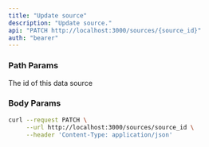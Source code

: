 ```yaml
---
title: "Update source"
description: "Update source."
api: "PATCH http://localhost:3000/sources/{source_id}"
auth: "bearer"
---
```


### Path Params

<Param path="source_id" type="string" required>
  The id of this data source
</Param>

### Body Params

<Param body="nickname" type="string"></Param>

<Param body="sourceType" type="string" required></Param>

<Param body="host" type="string"></Param>

<Param body="port" type="string" required></Param>

<Param body="schema" type="string"></Param>

<Param body="database" type="string" required></Param>

<Param body="username" type="string" required></Param>

<Param body="password" type="string"></Param>

<RequestExample>

```bash Example Request
curl --request PATCH \
     --url http://localhost:3000/sources/source_id \
     --header 'Content-Type: application/json'
```

</RequestExample>
